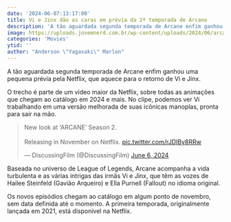 ```yaml
---
date: '2024-06-07:13:17:00'
title: Vi e Jinx dão as caras em prévia da 2ª temporada de Arcane
description: 'A tão aguardada segunda temporada de Arcane enfim ganhou uma pequena prévia pela Netflix, que aquece para o retorno de Vi e Jinx.'
image: https://uploads.jovemnerd.com.br/wp-content/uploads/2024/06/arcane__4b7t580e.jpg
categories: 'Movies'
ytid: ''
author: "Anderson \"Yagasaki\" Marlon"
---
```


A tão aguardada segunda temporada de Arcane enfim ganhou uma pequena prévia pela Netflix, que aquece para o retorno de Vi e Jinx.

O trecho é parte de um vídeo maior da Netflix, sobre todas as animações que chegam ao catálogo em 2024 e mais. No clipe, podemos ver Vi trabalhando em uma versão melhorada de suas icônicas manoplas, pronta para sair na mão.

<blockquote class="twitter-tweet"><p lang="en" dir="ltr">New look at ‘ARCANE’ Season 2.<br><br>Releasing in November on Netflix. <a href="https://t.co/rJDIBy8RRw">pic.twitter.com/rJDIBy8RRw</a></p>&mdash; DiscussingFilm (@DiscussingFilm) <a href="https://twitter.com/DiscussingFilm/status/1798832063610822759?ref_src=twsrc%5Etfw">June 6, 2024</a></blockquote> <script async src="https://platform.twitter.com/widgets.js" charset="utf-8"></script>

Baseada no universo de League of Legends, Arcane acompanha a vida turbulenta e as várias intrigas das irmãs Vi e Jinx, que têm as vozes de Hailee Steinfeld (Gavião Arqueiro) e Ella Purnell (Fallout) no idioma original.

Os novos episódios chegam ao catálogo em algum ponto de novembro, sem data definida até o momento. A primeira temporada, originalmente lançada em 2021, está disponível na Netflix.
